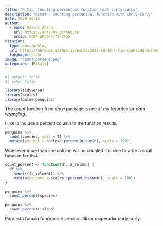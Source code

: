 ```yaml
---
title: "R tip: Counting percentual function with curly-curly"
description: "Rstat - Counting percentual function with curly-curly"
date: 2020-10-10
author: 
  - name: Marcos Abreu
    url: https://abreums.github.io
    orcid: 0000-0003-4772-7955
citation:
  type: post-weblog
  url: https://abreums.github.io/posts/2022-10-10-r-tip-counting-percentual-function-with-curly-curly/
  language: pt-br
image: "count_percent.png"
categories: [Rstats]
---
```


```r
#| output: false
#| echo: false

library(tidyverse)
library(scales)
library(palmerpenguins)
```

The *count* function from *dplyr* package is one of my favorites for *data wrangling*.

I like to include a percent column to the function results.

```r

penguins %>% 
  count(species, sort = T) %>% 
  mutate(percent = scales::percent(n/sum(n), scale = 100))
```

Whenever more than one column will be counted it is nice to write a small function for that.

```r
count_percent <- function(df, a_column) {
  df %>% 
    count({{a_column}}) %>% 
    mutate(percent = scales::percent(n/sum(n), scale = 100))
}

penguins %>% 
  count_percent(species)

penguins %>% 
  count_percent(island)

```

Para esta função funcionar é preciso utilizar o operador curly-curly*.*
